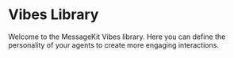 
# Vibes Library

Welcome to the MessageKit Vibes library. Here you can define the personality of your agents to create more engaging interactions.

<List items={vibesData} />
